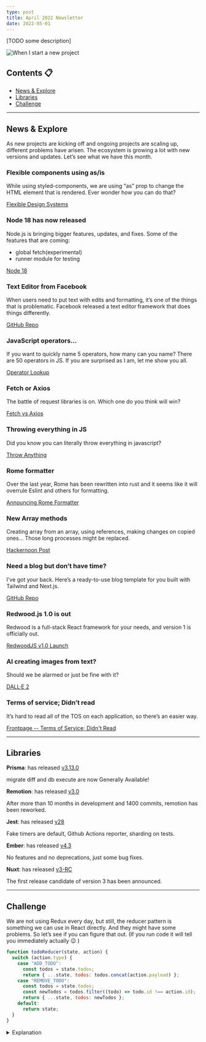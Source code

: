 ```yaml
---
type: post
title: April 2022 Newsletter
date: 2022-05-01
---
```



[TODO some description]

<Image
  src="/memes/april-2022.png"
  alt="When I start a new project"
  width={500}
  height={500}
/>

## Contents 📋

- [News & Explore](#news--explore)
- [Libraries](#libraries)
- [Challenge](#challenge)

---

## <a name="#news--explore">News & Explore</a>

As new projects are kicking off and ongoing projects are scaling up, different problems have arisen. The ecosystem is growing a lot with new versions and updates. Let’s see what we have this month.

### Flexible components using as/is

While using styled-components, we are using “as” prop to change the HTML element that is rendered. Ever wonder how you can do that?

[Flexible Design Systems](https://www.lloydatkinson.net/posts/2022/design-system-component-as-is-props/)

### Node 18 has now released

Node.js is bringing bigger features, updates, and fixes. Some of the features that are coming:

- global fetch(experimental)
- runner module for testing

[Node 18](https://nodejs.org/en/blog/announcements/v18-release-announce/)

### Text Editor from Facebook

When users need to put text with edits and formatting, it’s one of the things that is problematic. Facebook released a text editor framework that does things differently.

[GitHub Repo](https://github.com/facebook/lexical)

### JavaScript operators…

If you want to quickly name 5 operators, how many can you name? There are 50 operators in JS. If you are surprised as I am, let me show you all.

[Operator Lookup](https://www.joshwcomeau.com/operator-lookup/)

### Fetch or Axios

The battle of request libraries is on. Which one do you think will win?

[Fetch vs Axios](https://meticulous.ai/blog/fetch-vs-axios/)

### Throwing everything in JS

Did you know you can literally throw everything in javascript?

[Throw Anything](https://www.bennadel.com/blog/4210-you-can-throw-anything-in-javascript-and-other-async-await-considerations.htm)

### Rome formatter

Over the last year, Rome has been rewritten into rust and it seems like it will overrule Eslint and others for formatting.

[Announcing Rome Formatter](https://rome.tools/blog/2022/04/05/rome-formatter-release)

### New Array methods

Creating array from an array, using references, making changes on copied ones… Those long processes might be replaced.

[Hackernoon Post](https://hackernoon.com/the-array-methods-coming-to-javascript-in-2022)

### Need a blog but don’t have time?

I've got your back. Here’s a ready-to-use blog template for you built with Tailwind and Next.js.

[GitHub Repo](https://github.com/netlify-templates/nextjs-blog-theme)

### Redwood.js 1.0 is out

Redwood is a full-stack React framework for your needs, and version 1 is officially out.

[RedwoodJS v1.0 Launch](https://v1launchweek.redwoodjs.com/?ck_subscriber_id=1010788714)

### AI creating images from text?

Should we be alarmed or just be fine with it?

[DALL·E 2](https://openai.com/dall-e-2)

### Terms of service; Didn’t read

It’s hard to read all of the TOS on each application, so there’s an easier way.

[Frontpage -- Terms of Service; Didn't Read](https://tosdr.org/)

---

## <a name="#libraries">Libraries</a>

**Prisma**: has released [v3.13.0](https://github.com/prisma/prisma/releases/tag/3.13.0)

migrate diff and db execute are now Generally Available!

**Remotion**: has released [v3.0](https://www.remotion.dev/blog/3-0)

After more than 10 months in development and 1400 commits, remotion has been reworked.

**Jest**: has released [v28](https://jestjs.io/blog/2022/04/25/jest-28)

Fake timers are default, Github Actions reporter, sharding on tests.

**Ember**: has released [v4.3](https://blog.emberjs.com/ember-released-4-3/)

No features and no deprecations, just some bug fixes.

**Nuxt**: has released [v3-RC](https://nuxtjs.org/announcements/nuxt3-rc/)

The first release candidate of version 3 has been announced.

---

## <a name="#challenge">Challenge</a>

We are not using Redux every day, but still, the reducer pattern is something we can use in React directly. And they might have some problems. So let’s see if you can figure that out. (If you run code it will tell you immediately actually 😉 )

```js
function todoReducer(state, action) {
  switch (action.type) {
    case "ADD_TODO":
      const todos = state.todos;
      return { ...state, todos: todos.concat(action.payload) };
    case "REMOVE_TODO":
      const todos = state.todos;
      const newTodos = todos.filter((todo) => todo.id !== action.id);
      return { ...state, todos: newTodos };
    default:
      return state;
  }
}
```

<details>
<summary>Explanation</summary>

`const` and `let` are block-scoped. It means they need to have different scope for the same variable name for todos , or you can change the name of the variable. The new scope is defined with {} after “case".

```js
function todoReducer(state, action) {
  switch (action.type) {
    case "ADD_TODO": {
      const todos = state.todos;
      return { ...state, todos: todos.concat(action.payload) };
    }
    case "REMOVE_TODO": {
      const todos = state.todos;
      const newTodos = todos.filter((todo) => todo.id !== action.id);
      return { ...state, todos: newTodos };
    }
    default:
      return state;
  }
}
```

</details>
